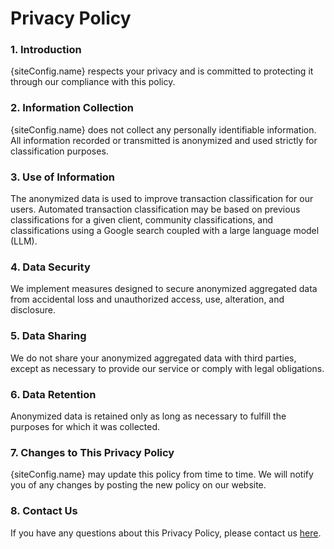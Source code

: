 
# Privacy Policy

### 1. Introduction

{siteConfig.name} respects your privacy and is committed to protecting it through our compliance with this policy.

### 2. Information Collection

{siteConfig.name} does not collect any personally identifiable information. All information recorded or transmitted is anonymized and used strictly for classification purposes.

### 3. Use of Information

The anonymized data is used to improve transaction classification for our users. Automated transaction classification may be based on previous classifications for a given client, community classifications, and classifications using a Google search coupled with a large language model (LLM).

### 4. Data Security

We implement measures designed to secure anonymized aggregated data from accidental loss and unauthorized access, use, alteration, and disclosure.

### 5. Data Sharing

We do not share your anonymized aggregated data with third parties, except as necessary to provide our service or comply with legal obligations.

### 6. Data Retention

Anonymized data is retained only as long as necessary to fulfill the purposes for which it was collected.

### 7. Changes to This Privacy Policy

{siteConfig.name} may update this policy from time to time. We will notify you of any changes by posting the new policy on our website.

### 8. Contact Us

If you have any questions about this Privacy Policy, please contact us [here](/contact-us).

<HomeButton />
